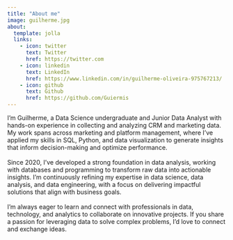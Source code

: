 ```yaml
---
title: "About me"
image: guilherme.jpg
about:
  template: jolla
  links:
    - icon: twitter
      text: Twitter
      href: https://twitter.com
    - icon: linkedin
      text: LinkedIn
      href: https://www.linkedin.com/in/guilherme-oliveira-975767213/
    - icon: github
      text: Github
      href: https://github.com/Guiermis
---
```


I’m Guilherme, a Data Science undergraduate and Junior Data Analyst with hands-on experience in collecting and analyzing CRM and marketing data. My work spans across marketing and platform management, where I’ve applied my skills in SQL, Python, and data visualization to generate insights that inform decision-making and optimize performance.\
\
Since 2020, I’ve developed a strong foundation in data analysis, working with databases and programming to transform raw data into actionable insights. I'm continuously refining my expertise in data science, data analysis, and data engineering, with a focus on delivering impactful solutions that align with business goals.\
\
I’m always eager to learn and connect with professionals in data, technology, and analytics to collaborate on innovative projects. If you share a passion for leveraging data to solve complex problems, I’d love to connect and exchange ideas.
